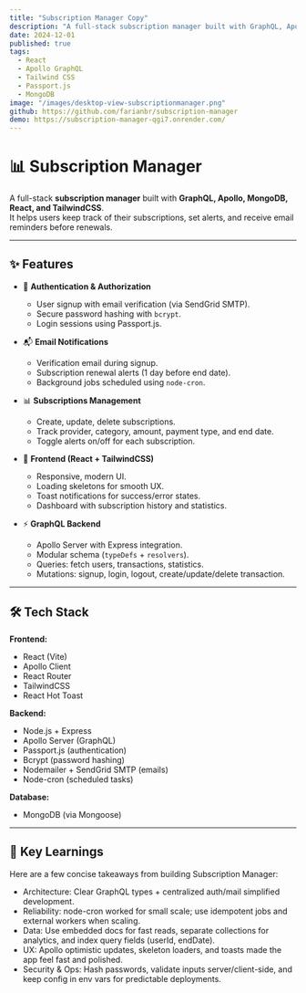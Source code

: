 ```yaml
---
title: "Subscription Manager Copy"
description: "A full-stack subscription manager built with GraphQL, Apollo, MongoDB, React, and TailwindCSS. It helps users keep track of their subscriptions, set alerts, and receive email reminders before renewals."
date: 2024-12-01
published: true
tags:
  - React
  - Apollo GraphQL
  - Tailwind CSS
  - Passport.js
  - MongoDB
image: "/images/desktop-view-subscriptionmanager.png"
github: https://github.com/farianbr/subscription-manager
demo: https://subscription-manager-qgi7.onrender.com/
---
```


# 📊 Subscription Manager

A full-stack **subscription manager** built with **GraphQL, Apollo, MongoDB, React, and TailwindCSS**.  
It helps users keep track of their subscriptions, set alerts, and receive email reminders before renewals.

---

## ✨ Features

- 🔐 **Authentication & Authorization**
  - User signup with email verification (via SendGrid SMTP).
  - Secure password hashing with `bcrypt`.
  - Login sessions using Passport.js.

- 📬 **Email Notifications**
  - Verification email during signup.
  - Subscription renewal alerts (1 day before end date).
  - Background jobs scheduled using `node-cron`.

- 📊 **Subscriptions Management**
  - Create, update, delete subscriptions.
  - Track provider, category, amount, payment type, and end date.
  - Toggle alerts on/off for each subscription.

- 🎨 **Frontend (React + TailwindCSS)**
  - Responsive, modern UI.
  - Loading skeletons for smooth UX.
  - Toast notifications for success/error states.
  - Dashboard with subscription history and statistics.

- ⚡ **GraphQL Backend**
  - Apollo Server with Express integration.
  - Modular schema (`typeDefs` + `resolvers`).
  - Queries: fetch users, transactions, statistics.
  - Mutations: signup, login, logout, create/update/delete transaction.

---

## 🛠️ Tech Stack

**Frontend:**
- React (Vite)
- Apollo Client
- React Router
- TailwindCSS
- React Hot Toast

**Backend:**
- Node.js + Express
- Apollo Server (GraphQL)
- Passport.js (authentication)
- Bcrypt (password hashing)
- Nodemailer + SendGrid SMTP (emails)
- Node-cron (scheduled tasks)

**Database:**
- MongoDB (via Mongoose)

---

## 📌 Key Learnings
Here are a few concise takeaways from building Subscription Manager:

- Architecture: Clear GraphQL types + centralized auth/mail simplified development.
- Reliability: node-cron worked for small scale; use idempotent jobs and external workers when scaling.
- Data: Use embedded docs for fast reads, separate collections for analytics, and index query fields (userId, endDate).
- UX: Apollo optimistic updates, skeleton loaders, and toasts made the app feel fast and polished.
- Security & Ops: Hash passwords, validate inputs server/client-side, and keep config in env vars for predictable deployments.


